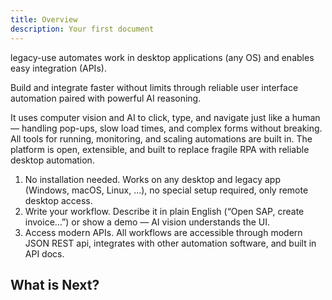 ```yaml
---
title: Overview
description: Your first document
---
```


legacy-use automates work in desktop applications (any OS) and enables easy integration (APIs).

Build and integrate faster without limits through reliable user interface automation paired with powerful AI reasoning.

It uses computer vision and AI to click, type, and navigate just like a human — handling pop-ups, slow load times, and complex forms without breaking. All tools for running, monitoring, and scaling automations are built in. The platform is open, extensible, and built to replace fragile RPA with reliable desktop automation.

1. No installation needed. Works on any desktop and legacy app (Windows, macOS, Linux, ...), no special setup required, only remote desktop access.
2. Write your workflow. Describe it in plain English (“Open SAP, create invoice…”) or show a demo — AI vision understands the UI.
3. Access modern APIs. All workflows are accessible through modern JSON REST api, integrates with other automation software, and built in API docs.


## What is Next?

<Cards>
  <Card title="Learn more about Next.js" href="https://nextjs.org/docs" />
  <Card title="Learn more about Fumadocs" href="https://fumadocs.vercel.app" />
</Cards>
